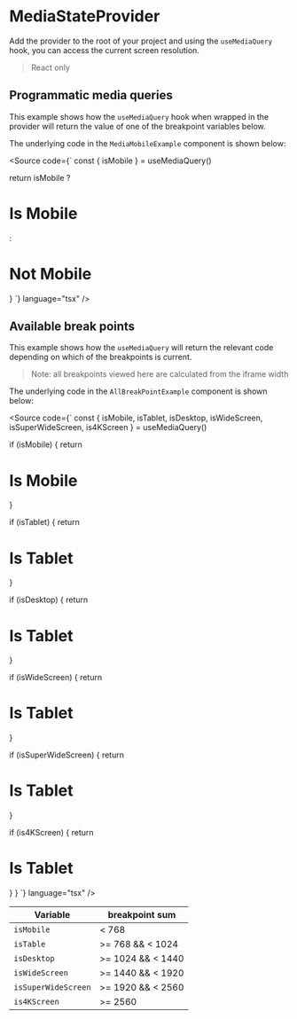 
<Meta of={MediaStories} />

# MediaStateProvider

Add the provider to the root of your project and using the `useMediaQuery` hook, you can access the current screen resolution.

> React only

## Programmatic media queries

This example shows how the `useMediaQuery` hook when wrapped in the provider will return the value of one of the breakpoint variables below.

The underlying code in the `MediaMobileExample` component is shown below:

<Source code={`
  const { isMobile } = useMediaQuery()

  return isMobile ? <h1>Is Mobile</h1> : <h1>Not Mobile</h1>
}
`} language="tsx" />

<Canvas of={MediaStories.MediaStateProviderUsage} />

## Available break points

This example shows how the `useMediaQuery` will return the relevant code depending on which of the breakpoints is current.

> Note: all breakpoints viewed here are calculated from the iframe width

The underlying code in the `AllBreakPointExample` component is shown below:

<Source code={`
  const { isMobile, isTablet, isDesktop, isWideScreen, isSuperWideScreen, is4KScreen } = useMediaQuery()

  if (isMobile) {
    return <h1>Is Mobile</h1>
  }

  if (isTablet) {
    return <h1>Is Tablet</h1>
  }

  if (isDesktop) {
    return <h1>Is Tablet</h1>
  }

  if (isWideScreen) {
    return <h1>Is Tablet</h1>
  }

  if (isSuperWideScreen) {
    return <h1>Is Tablet</h1>
  }

  if (is4KScreen) {
    return <h1>Is Tablet</h1>
  }
}
`} language="tsx" />

<Canvas of={MediaStories.MediaStateProviderBreakpoints} />

| Variable            | breakpoint sum     |
| ------------------- | ------------------ |
| `isMobile`          | \< 768             |
| `isTable`           | >= 768 && \< 1024  |
| `isDesktop`         | >= 1024 && \< 1440 |
| `isWideScreen`      | >= 1440 && \< 1920 |
| `isSuperWideScreen` | >= 1920 && \< 2560 |
| `is4KScreen`        | >= 2560            |
